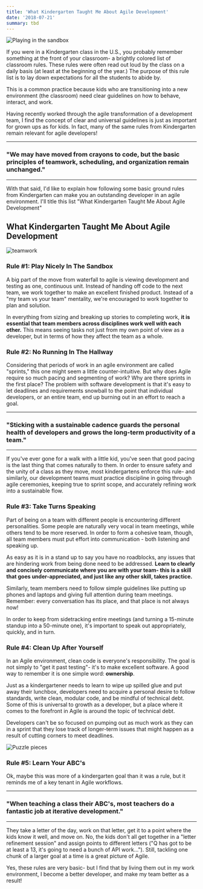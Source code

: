 ```yaml
---
title: 'What Kindergarten Taught Me About Agile Development'
date: '2018-07-21'
summary: tbd
---
```


![Playing in the sandbox](/static/images/playground.jpg)

If you were in a Kindergarten class in the U.S., you probably remember something at the front of your classroom- a brightly colored list of classroom rules. These rules were often read out loud by the class on a daily basis (at least at the beginning of the year.) The purpose of this rule list is to lay down expectations for all the students to abide by.

This is a common practice because kids who are transitioning into a new environment (the classroom) need clear guidelines on how to behave, interact, and work.

Having recently worked through the agile transformation of a development team, I find the concept of clear and universal guidelines is
just as important for grown ups as for kids. In fact, many of the same rules from Kindergarten remain relevant for agile developers!

---

### "We may have moved from crayons to code, but the basic principles of teamwork, scheduling, and organization remain unchanged."

---

With that said, I'd like to explain how following some basic ground rules from Kindergarten can make you an outstanding developer in an agile environment. I'll title this list "What Kindergarten Taught Me About Agile Development"

## What Kindergarten Taught Me About Agile Development

![teamwork](/static/images/team.jpg)

### Rule #1: Play Nicely In The Sandbox

A big part of the move from waterfall to agile is viewing development and testing as one, continuous unit. Instead of handing off code to the next team, we work together to make an
excellent finished product. Instead of a "my team vs your team" mentality, we're encouraged to work together to plan and solution.

In everything from sizing and breaking up stories to completing work, **it is essential that team members across disciplines work well with each other.** This means seeing tasks not just from my own point of view as a developer, but in terms of how they affect the team as a whole.

### Rule #2: No Running In The Hallway

Considering that periods of work in an agile environment are called "sprints," this one might seem a little counter-intuitive. But why does Agile require so much pacing and segmenting of work? Why are there sprints in the first place? The problem with software development is that it's easy to let deadlines and requirements snowball to the point that individual developers, or an entire team, end up burning out in an effort to reach a goal.

---

### "Sticking with a sustainable cadence guards the personal health of developers and grows the long-term productivity of a team."

---

If you've ever gone for a walk with a little kid, you've seen that good pacing is the last thing that comes naturally to them. In order to ensure safety and the unity of a class as they move, most kindergartens enforce this rule- and similarly, our development teams must practice discipline in going through agile ceremonies, keeping true to sprint scope, and accurately refining work into a sustainable flow.

### Rule #3: Take Turns Speaking

Part of being on a team with different people is encountering different personalities. Some people are naturally very vocal in team meetings, while others tend to be more reserved. In order to form a cohesive team, though, all team members must put effort into communication - both listening and speaking up.

As easy as it is in a stand up to say you have no roadblocks, any issues that are hindering work from being done need to be addressed. **Learn to clearly and concisely communicate where you are with your team- this is a skill that goes under-appreciated, and just like any other skill, takes practice.**

Similarly, team members need to follow simple guidelines like putting up phones and laptops and giving full attention during team meetings. Remember: every conversation has its place, and that place is not always now!

In order to keep from sidetracking entire meetings (and turning a 15-minute standup into a 50-minute one), it's important to speak out appropriately, quickly, and in turn.

### Rule #4: Clean Up After Yourself

In an Agile environment, clean code is everyone's responsibility. The goal is not simply to "get it past testing"- it's to make excellent software. A good way to remember it is one simple word: **ownership**.

Just as a kindergartener needs to learn to wipe up spilled glue and put away their lunchbox, developers need to acquire a personal desire to follow standards, write clean, modular code, and be mindful of technical debt. Some of this is universal to growth as a developer, but a place where it comes to the forefront in Agile is around the topic of technical debt.

Developers can't be so focused on pumping out as much work as they can in a sprint that they lose track of longer-term issues that might happen as a result of cutting corners to meet deadlines.

![Puzzle pieces](/static/images/agile.jpg)

### Rule #5: Learn Your ABC's

Ok, maybe this was more of a kindergarten goal than it was a rule, but it reminds me of a key tenant in Agile workflows.

---

### "When teaching a class their ABC's, most teachers do a fantastic job at iterative development."

---

They take a letter of the day, work on that letter, get it to a point where the kids know it well, and move on. No, the kids don't all get together in a "letter refinement session" and assign points to different letters ("Q has got to be at least a 13, it's going to need a bunch of API work..."). Still, tackling one chunk of a larger goal at a time is a great picture of Agile.

Yes, these rules are very basic- but I find that by living them out in my work environment, I become a better developer, and make my team better as a result!
